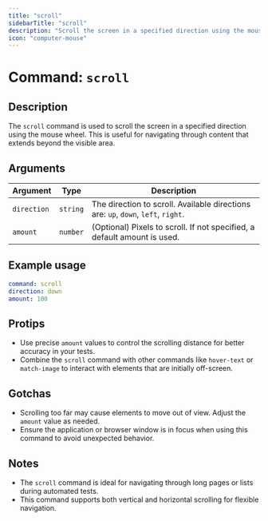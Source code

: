 ```yaml
---
title: "scroll"
sidebarTitle: "scroll"
description: "Scroll the screen in a specified direction using the mouse wheel."
icon: "computer-mouse"
---
```


# Command: `scroll`

## Description
The `scroll` command is used to scroll the screen in a specified direction using the mouse wheel. This is useful for navigating through content that extends beyond the visible area.

## Arguments
| Argument    | Type     | Description                                                                 |
|-------------|----------|-----------------------------------------------------------------------------|
| `direction` | `string` | The direction to scroll. Available directions are: `up`, `down`, `left`, `right`. |
| `amount`    | `number` | (Optional) Pixels to scroll. If not specified, a default amount is used. |

## Example usage
```yaml
command: scroll
direction: down
amount: 100
```

## Protips
- Use precise `amount` values to control the scrolling distance for better accuracy in your tests.
- Combine the `scroll` command with other commands like `hover-text` or `match-image` to interact with elements that are initially off-screen.

## Gotchas
- Scrolling too far may cause elements to move out of view. Adjust the `amount` value as needed.
- Ensure the application or browser window is in focus when using this command to avoid unexpected behavior.

## Notes
- The `scroll` command is ideal for navigating through long pages or lists during automated tests.
- This command supports both vertical and horizontal scrolling for flexible navigation.
